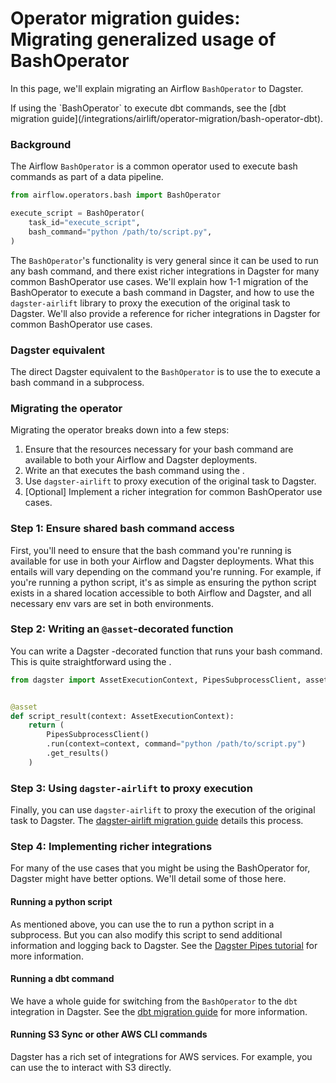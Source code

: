 # Operator migration guides: Migrating generalized usage of BashOperator

In this page, we'll explain migrating an Airflow `BashOperator` to Dagster.

<Note>
  If using the `BashOperator` to execute dbt commands, see the [dbt migration
  guide](/integrations/airlift/operator-migration/bash-operator-dbt).
</Note>

### Background

The Airflow `BashOperator` is a common operator used to execute bash commands as part of a data pipeline.

```python file=/integrations/airlift/operator_migration/bash_operator_general.py
from airflow.operators.bash import BashOperator

execute_script = BashOperator(
    task_id="execute_script",
    bash_command="python /path/to/script.py",
)
```

The `BashOperator`'s functionality is very general since it can be used to run any bash command, and there exist richer integrations in Dagster for many common BashOperator use cases. We'll explain how 1-1 migration of the BashOperator to execute a bash command in Dagster, and how to use the `dagster-airlift` library to proxy the execution of the original task to Dagster. We'll also provide a reference for richer integrations in Dagster for common BashOperator use cases.

### Dagster equivalent

The direct Dagster equivalent to the `BashOperator` is to use the <PyObject object="PipesSubprocessClient" module="dagster"/> to execute a bash command in a subprocess.

### Migrating the operator

Migrating the operator breaks down into a few steps:

1. Ensure that the resources necessary for your bash command are available to both your Airflow and Dagster deployments.
2. Write an <PyObject object="asset" module="dagster"/> that executes the bash command using the <PyObject object="PipesSubprocessClient" module="dagster"/>.
3. Use `dagster-airlift` to proxy execution of the original task to Dagster.
4. \[Optional] Implement a richer integration for common BashOperator use cases.

### Step 1: Ensure shared bash command access

First, you'll need to ensure that the bash command you're running is available for use in both your Airflow and Dagster deployments. What this entails will vary depending on the command you're running. For example, if you're running a python script, it's as simple as ensuring the python script exists in a shared location accessible to both Airflow and Dagster, and all necessary env vars are set in both environments.

### Step 2: Writing an `@asset`-decorated function

You can write a Dagster <PyObject object="asset" module="dagster"/>-decorated function that runs your bash command. This is quite straightforward using the <PyObject object="PipesSubprocessClient" module="dagster"/>.

```python file=/integrations/airlift/operator_migration/using_pipes_subprocess.py
from dagster import AssetExecutionContext, PipesSubprocessClient, asset


@asset
def script_result(context: AssetExecutionContext):
    return (
        PipesSubprocessClient()
        .run(context=context, command="python /path/to/script.py")
        .get_results()
    )
```

### Step 3: Using `dagster-airlift` to proxy execution

Finally, you can use `dagster-airlift` to proxy the execution of the original task to Dagster. The [dagster-airlift migration guide](/integrations/airlift/tutorial/overview) details this process.

### Step 4: Implementing richer integrations

For many of the use cases that you might be using the BashOperator for, Dagster might have better options. We'll detail some of those here.

#### Running a python script

As mentioned above, you can use the <PyObject object="PipesSubprocessClient" module="dagster"/> to run a python script in a subprocess. But you can also modify this script to send additional information and logging back to Dagster. See the [Dagster Pipes tutorial](/concepts/dagster-pipes/subprocess) for more information.

#### Running a dbt command

We have a whole guide for switching from the `BashOperator` to the `dbt` integration in Dagster. See the [dbt migration guide](/integrations/airlift/operator-migration/bash-operator-dbt) for more information.

#### Running S3 Sync or other AWS CLI commands

Dagster has a rich set of integrations for AWS services. For example, you can use the <PyObject object="S3Resource" module="dagster_aws.s3"/> to interact with S3 directly.
